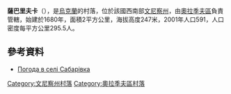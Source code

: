 {{coord|49|8|20|N|29|39|54|E|scale:30000|display=title}}

'''薩巴里夫卡'''（{{lang-uk|Сабарівка}}），是[[烏克蘭|烏克蘭]]的村落，位於該國西南部[[文尼察州|文尼察州]]，由[[奧拉季夫區|奧拉季夫區]]負責管轄，始建於1680年，面積2平方公里，海拔高度247米，2001年人口591，人口密度每平方公里295.5人。

==參考資料==
* [http://weather.in.ua/ua/vinnickaja/23058 Погода в селі Сабарівка] {{Wayback|url=http://weather.in.ua/ua/vinnickaja/23058 |date=20111220090836 }}

[[Category:文尼察州村落|Category:文尼察州村落]]
[[Category:奧拉季夫區村落|Category:奧拉季夫區村落]]


{{Vinnytsia-geo-stub}}